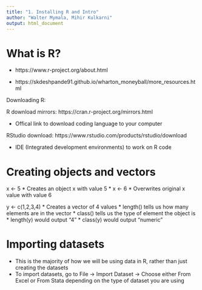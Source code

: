 ```yaml
---
title: "1. Installing R and Intro"
author: "Walter Mymala, Mihir Kulkarni"
output: html_document
---
```


# What is R?

* https://www.r-project.org/about.html

* https://skdeshpande91.github.io/wharton_moneyball/more_resources.html

Downloading R: 

R download mirrors: https://cran.r-project.org/mirrors.html

* Offical link to download coding language to your computer

RStudio download: https://www.rstudio.com/products/rstudio/download

* IDE (Integrated development environments) to work on R code

# Creating objects and vectors
x <- 5
* Creates an object x with value 5
* 
x <- 6
* Overwrites original x value with value 6

y <- c(1,2,3,4)
* Creates a vector of 4 values
* length() tells us how many elements are in the vector
* class() tells us the type of element the object is
* length(y) would output "4"
* class(y) would output "numeric"

# Importing datasets 
* This is the majority of how we will be using data in R, rather than just creating the datasets
* To import datasets, go to File -> Import Dataset -> Choose either From Excel or From Stata depending on the type of dataset you are using
